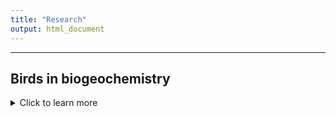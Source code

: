 ```yaml
---
title: "Research"
output: html_document
---
```


-------------


## **Birds in biogeochemistry**
<details>
  <summary>Click to learn more</summary>

-----
> ### **Stoichiometry and Functioning**
Birds are highly mobile, abundant, and metabolically active organisms, able to alter ecosystem structure and function through dispersion of nutrients they sequester and release. My current research examines drivers of variation in the body and waste stoichiometry (nutrient composition) of birds to underscore the mechanisms influencing how birds differentially mediate ecosystem processes. I hope to shed light on the importance of sustaining services that birds provide through their roles in biogeochemical cycling. 

• **Duvall, E.**, Derry, L., Mcyntire, P., and A Flecker (*In preperation*). Patterns and mechanisms of variation in the elemental composition of birds.

• Abraham, A., **Duvall, E.**, Ferraro, K., Webster, A., Doughty, C., le Roux, E., and D. Ellis-Soto. (**2022**). Understanding anthropogenic impacts on zoogeochemistry is essential for ecological restoration. *Restoration Ecology* https://doi.org/10.1111/rec.13778 

![A yellow-rumped Cacique depositing nutrients into a palm swamp in Sucusari, Loreto, Peru. (1/13/2022)](C:\Users\ethan\OneDrive\Documents\Github\Repos\website\images\birdpoop.jpg)

</details> 

- - - -

## **Sodium ecology of large herbivores**
<details>
  <summary>Click to learn more</summary>

-----

Sodium (Na) plays a critical role in the functioning of terrestrial ecosystems. Sodium is essential for animal growth and maintenance, but typically non-essential, and often toxic, for plants. As a result, most plants uptake Na passively, leading to low foliar Na concentrations in Na-poor ecosystems (e.g., non-coastal). This induces a unique stoichiometric mismatch between herbivores and their food that can lead to Na limitation. Our research seeks to understand the causes and consequences Na deficiency in herbivores, from individuals, to communities, to ecosystems at broad scales.

> ### **Mineral licks and Na cycling in western Amazonia**
The western Amazon is one of the most Na-poor regions in the world. High precipitation, temperatures, and humidity lead to rapid nutrient leaching, while it's position relative to the Andes and ocean impedes external Na input. Consequently, plant consumers (herbivores) face challenges in obtaining sufficient Na within their natural diet. While Na shortfall has been shown to constrain smaller organisms (such as termites) and their ecosystem impacts (such as decomposition), large herbivores can seek out mineral licks, areas where animals visit to ingest Na-rich soil and water. While the importance of Na as a driver of mineral lick-use and ecosystem functioning is increasingly understood, the subsequent role of large herbivores in Na cycling remains overlooked. Quantifying such roles is essential to understanding anthropogenic impacts on ecosystem functioning through changes in the environment (e.g., oil extraction in western Amazonia) or animal populations themselves (e.g., game hunting). My research addresses these questions through spatially-explicit model simulations, biotic and abiotic field measurements, and study of human practices in the western Amazon. 

• **Duvall, E.**, Griffiths, B., Clauss, M., and A. Abraham (**2023**). Allometry of sodium requirements and mineral lick use among herbivorous mammals. *Oikos* https://doi.org/10.1111/oik.10058

![Tapir visiting a mineral lick at Tiputini Biodiversity Station, Orellana, Ecuador (1/21/2022)](C:\Users\ethan\OneDrive\Documents\Github\Repos\website\images\tapir1.jpg)

</details> 

- - - -

## **Calcium selection by birds **
<details>
  <summary>Click to learn more</summary>

-----
> ### **Foraging behavior and preferences**
Birds lay eggs, and eggs-shells are made almost entirely out of calcium carbonate (CaCO3); yet the diet of many non-carnivorous birds lacks sufficient calcium for egg-laying. Nestlings also need additional calcium for rapid skeletal growth during the breeding season. In order to meet these calcium requirments, birds must locate and consume calcium-rich material within their respective environments. My goal is to better understand the ecological interactions of birds and calcium in the wild, including how these interactions vary by species, calcium sources, season, and habitat. The research currently takes place in Ithaca, NY, using camera trapping techniques to record information on calcium foraging behaviour and preferences. 

![Tufted titmouse interacting with snail shells at camera trap station (5/2/2021)](C:\Users\ethan\OneDrive\Documents\Github\Repos\website\images\calcium_tit.jpg)

</details> 

- - - -

## **Riverbird responses to human impacts on rivers**
<details>
  <summary>Click to learn more</summary>

-----
> ### **Riverbird responses to dam removal**
Dam removal has become a priority for the conservation of freshwater biodiversity globally. My research has focused on two of the largest dam removals in history on the Elwha River, WA, examining changes in the abundance and distribution of river-dependent birds before and after dam removal. Only 4 years after dam removal, species are returning to upstream river sections and nesting density of nearly all species has increased. Our work also suggests that riverbird responses can be effective indicators of restoration progress. I am now examining bird responses to the removal of smaller, more pervasive stream barriers in tributaries of the Hudson River, NY. 

• Duvall, E. and McLaughlin, J. (*In review*). River-dependent birds measure restoration following Elwha dam removals 

• Buchanan, B., Sethi, S., Cuppett, S., Jackman, G., Lung, M., Zarri, L., Duvall, E., et al. (2022) A machine learning approach to identify barriers in stream networks demonstrates high prevalence of unmapped riverine dams. Journal of Environmental Management https://doi.org/10.1016/j.jenvman.2021.113952

![Elwha River, WA](https://www.seattleaquarium.org/sites/default/files/images/photo-1-1024x768.jpg)
http://www.westernfrontonline.com/2019/01/10/environmental-science-students-analyze-a-river-reborn/

> ###  **Bald eagle responses to declining salmon carcasses**
Each winter, thousands of Bald Eagles from across western North America migrate to Pacific Northwest rivers to feed on the carcasses of post-spawning chum salmon. However, declining salmon populations and impacts of climate change are reducing the availability of salmon carcasses as a wintering food source for eagles. My research has focused on eagles ability to adjust to these impacts, specifically by redistributing to non-river habitats. My results suggest that the utilization of agricultural areas may be an important survival strategy for eagles as chum salmon carcasses continue to decline. Preliminary results of our follow-up study have shown that dairy farms are especially important, and that by feeding on dairy farm discards, eagles may actually provide services to farmers without conflict.

•	**Duvall, E.** (2022). Spatiotemporal responses of bald eagles to changes in salmon carcass availability in the Pacific Northwest. *Northwest Science* Vol 95. https://doi.org/10.3955/046.095.0306 

• **Duvall, E.**, Schwabe, E., and K. Steensma (2023). A win-win between farmers and an apex-predator: investigating the relationship between bald eagles and dairy farms. *Ecosphere* https://doi.org/10.1002/ecs2.4456


![Nooksack River, WA](https://www.americanrivers.org/wp-content/uploads/2019/12/Cowell2-1-1024x682.jpg)
https://www.americanrivers.org/2019/12/eagles-salmon-and-a-free-flowing-river/

</details> 